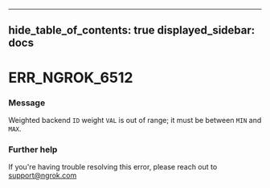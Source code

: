 

---
hide_table_of_contents: true
displayed_sidebar: docs
---


# ERR_NGROK_6512

### Message
Weighted backend `ID` weight `VAL` is out of range; it must be between `MIN` and `MAX`.

<ErrorDetails />



### Further help
If you're having trouble resolving this error, please reach out to [support@ngrok.com](mailto:support@ngrok.com?subject=Help%20with%20ERR_NGROK_6512)

